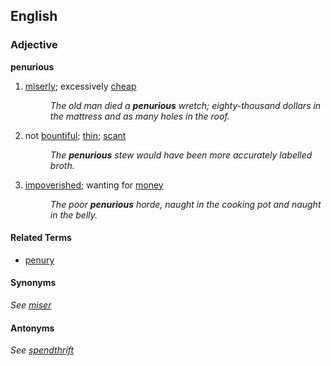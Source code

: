 ==English==
=== Adjective ===
'''penurious'''
# [[miserly]]; excessively [[cheap]]
#: ''The old man died a '''penurious''' wretch; eighty-thousand dollars in the mattress and as many holes in the roof.''
# not [[bountiful]]; [[thin]]; [[scant]]
#: ''The '''penurious''' stew would have been more accurately labelled broth.''
# [[impoverished]]; wanting for [[money]]
#: ''The poor '''penurious''' horde, naught in the cooking pot and naught in the belly.''

==== Related Terms ====
*[[penury]]

==== Synonyms ====
''See [[WikiSaurus:miser|miser]]''

==== Antonyms ====
''See [[WikiSaurus:spendthrift|spendthrift]]''